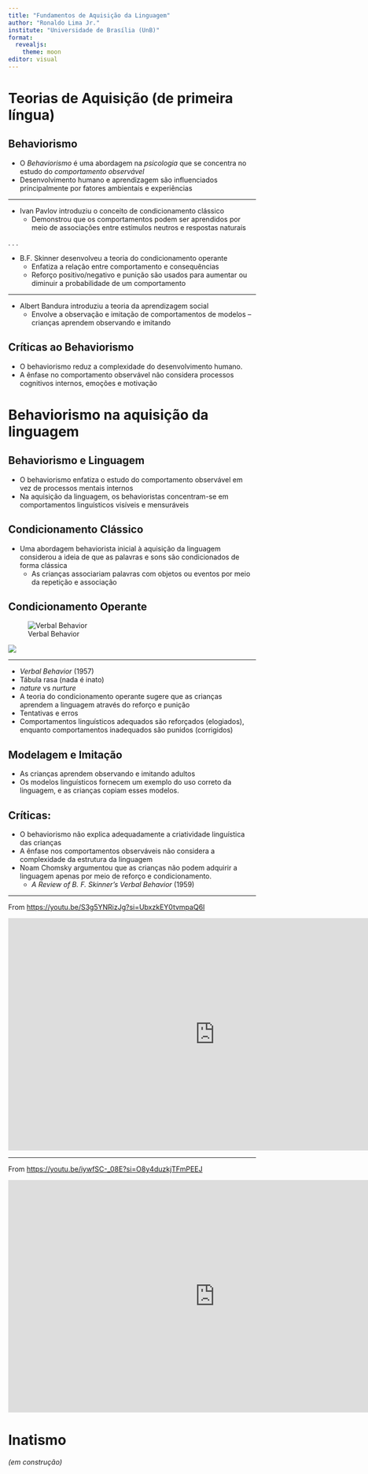 ```yaml
---
title: "Fundamentos de Aquisição da Linguagem"
author: "Ronaldo Lima Jr."
institute: "Universidade de Brasília (UnB)"
format: 
  revealjs: 
    theme: moon
editor: visual
---
```


# Teorias de Aquisição (de primeira língua)

## Behaviorismo

- O *Behaviorismo* é uma abordagem na *psicologia* que se concentra no estudo do *comportamento observável*
- Desenvolvimento humano e aprendizagem são influenciados principalmente por fatores ambientais e experiências

---

- Ivan Pavlov introduziu o conceito de condicionamento clássico
  - Demonstrou que os comportamentos podem ser aprendidos por meio de associações entre estímulos neutros e respostas naturais

. . . 

- B.F. Skinner desenvolveu a teoria do condicionamento operante
  - Enfatiza a relação entre comportamento e consequências
  - Reforço positivo/negativo e punição são usados para aumentar ou diminuir a probabilidade de um comportamento

---

- Albert Bandura introduziu a teoria da aprendizagem social
  - Envolve a observação e imitação de comportamentos de modelos -- crianças aprendem observando e imitando
  
## Críticas ao Behaviorismo

- O behaviorismo reduz a complexidade do desenvolvimento humano.
- A ênfase no comportamento observável não considera processos cognitivos internos, emoções e motivação

# Behaviorismo na aquisição da linguagem

## Behaviorismo e Linguagem

- O behaviorismo enfatiza o estudo do comportamento observável em vez de processos mentais internos
- Na aquisição da linguagem, os behavioristas concentram-se em comportamentos linguísticos visíveis e mensuráveis

## Condicionamento Clássico

- Uma abordagem behaviorista inicial à aquisição da linguagem considerou a ideia de que as palavras e sons são condicionados de forma clássica
  - As crianças associariam palavras com objetos ou eventos por meio da repetição e associação

## Condicionamento Operante {.scrollable}

::: {layout-ncol=2}
![Verbal Behavior](FundAquis-2_files/verbalBehavior1.jpeg)

![](FundAquis-2_files/verbalBehavior2.jpeg)
:::

--- 

- *Verbal Behavior* (1957)
- Tábula rasa (nada é inato)
- *nature* vs *nurture*
- A teoria do condicionamento operante sugere que as crianças aprendem a linguagem através do reforço e punição
- Tentativas e erros
- Comportamentos linguísticos adequados são reforçados (elogiados), enquanto comportamentos inadequados são punidos (corrigidos)

## Modelagem e Imitação

- As crianças aprendem observando e imitando adultos
- Os modelos linguísticos fornecem um exemplo do uso correto da linguagem, e as crianças copiam esses modelos.

## Críticas:
- O behaviorismo não explica adequadamente a criatividade linguística das crianças
- A ênfase nos comportamentos observáveis não considera a complexidade da estrutura da linguagem
- Noam Chomsky argumentou que as crianças não podem adquirir a linguagem apenas por meio de reforço e condicionamento.
  - *A Review of B. F. Skinner's Verbal Behavior* (1959)

---

::: aside
From <https://youtu.be/S3g5YNRizJg?si=UbxzkEY0tvmpaQ6I>
:::

<iframe width="840" height="472" src="https://www.youtube.com/embed/S3g5YNRizJg?si=HNGG2WaKX7HUwZA9" title="YouTube video player" frameborder="0" allow="accelerometer; autoplay; clipboard-write; encrypted-media; gyroscope; picture-in-picture; web-share" allowfullscreen></iframe>

---

::: aside
From <https://youtu.be/iywfSC-_08E?si=O8y4duzkjTFmPEEJ>
:::

<iframe width="840" height="472" src="https://www.youtube.com/embed/iywfSC-_08E?si=ofTlvXTXSUVEL1GK" title="YouTube video player" frameborder="0" allow="accelerometer; autoplay; clipboard-write; encrypted-media; gyroscope; picture-in-picture; web-share" allowfullscreen></iframe>

# Inatismo

*(em construção)*